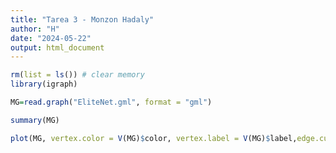 ```yaml
---
title: "Tarea 3 - Monzon Hadaly"
author: "H"
date: "2024-05-22"
output: html_document
---
```


```r
rm(list = ls()) # clear memory
library(igraph)
```
```r
MG=read.graph("EliteNet.gml", format = "gml")
```
```r
summary(MG)
```

```r
plot(MG, vertex.color = V(MG)$color, vertex.label = V(MG)$label,edge.curved=.1, main = "Network Elites")
```

